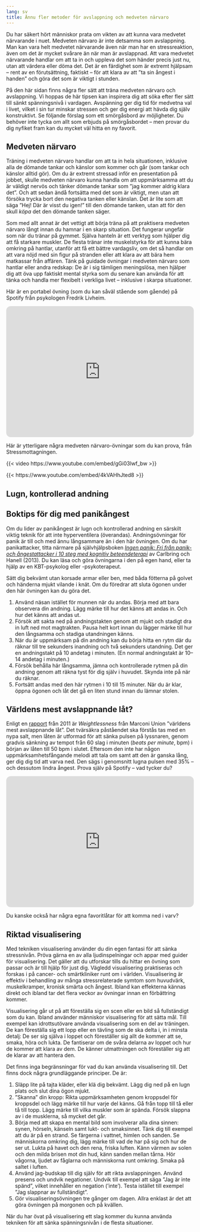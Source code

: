 ```yaml
---
lang: sv
title: Ännu fler metoder för avslappning och medveten närvaro
---
```


Du har säkert hört människor prata om vikten av att kunna vara medvetet
närvarande i nuet. Medveten närvaro är inte detsamma som avslappning.
Man kan vara helt medvetet närvarande även när man har en
stressreaktion, även om det är mycket svårare än när man är avslappnad.
Att vara medvetet närvarande handlar om att ta in och uppleva det som
händer precis just nu, utan att värdera eller döma det. Det är en
färdighet som är extremt hjälpsam -- rent av en förutsättning, faktiskt
-- för att klara av att ”ta sin ångest i handen” och göra det som är
viktigt i stunden. 

På den här sidan finns några fler sätt att träna medveten närvaro och
avslappning. Vi hoppas de här tipsen kan inspirera dig att söka efter
fler sätt till sänkt spänningsnivå i vardagen. Avspänning ger dig tid
för medvetna val i livet, vilket i sin tur minskar stressen och ger dig
energi att hävda dig själv konstruktivt. Se följande förslag som ett
smörgåsbord av möjligheter. Du behöver inte tycka om allt som erbjuds på
smörgåsbordet -- men provar du dig nyfiket fram kan du mycket väl hitta
en ny favorit.

## Medveten närvaro

Träning i medveten närvaro handlar om att ta in hela situationen,
inklusive alla de dömande tankar och känslor som kommer och går (som
tankar och känslor alltid gör). Om du är extremt stressad inför en
presentation på jobbet, skulle medveten närvaro kunna handla om att
uppmärksamma att du är väldigt nervös och tänker dömande tankar som
”jag kommer aldrig klara det”. Och att sedan ändå fortsätta med det
som är viktigt, men utan att försöka trycka bort den negativa tanken
eller känslan. Det är lite som att säga ”Hej! Där är visst du igen!”
till den dömande tanken, utan att för den skull *köpa* det den dömande
tanken säger.

Som med allt annat är det vettigt att börja träna på att praktisera medveten närvaro
långt innan du hamnar i en skarp situation. Det fungerar ungefär som när du tränar på gymmet. Själva hanteln är ett verktyg som hjälper dig att få starkare muskler. De flesta tränar inte muskelstyrka för att kunna bära omkring på hantlar, utanför att få ett bättre vardagsliv, om det så handlar om att vara nöjd med sin figur på stranden eller att klara av att bära hem matkassar från affären. Tänk på guidade övningar i medveten närvaro som hantlar eller andra redskap: De är i sig tämligen meningslösa, men hjälper dig att öva upp faktiskt mental styrka som du senare kan använda för att tänka och handla mer flexibelt i verkliga livet -- inklusive i skarpa situationer.

Här är en portabel övning (som du
kan såväl stående som gående) på Spotify från psykologen Fredrik
Livheim.

::: {.content-visible when-format="html"}
<iframe style="border-radius:12px" src="https://open.spotify.com/embed/episode/3dRaQwCRT2Nb2ASCa3L6pa?utm_source=generator" width="100%" height="352" frameBorder="0" allowfullscreen="" allow="autoplay; clipboard-write; encrypted-media; fullscreen; picture-in-picture" loading="lazy"></iframe>
:::

Här är ytterligare några medveten närvaro-övningar som du kan prova, från Stressmottagningen. 

::: {.content-visible when-format="html"}
{{< video https://www.youtube.com/embed/gGi03lwf_bw >}}

{{< https://www.youtube.com/embed/4kVAHhJted8 >}}
:::

## Lugn, kontrollerad andning

::: {.callout-tip}
## Boktips för dig med panikångest
Om du lider av panikångest är lugn och kontrollerad
andning en särskilt viktig teknik för att inte hyperventilera
(överandas). Andningsövningar för panik är till och med ännu långsammare
än i den här övningen. Om du har panikattacker, titta närmare på
självhjälpsboken [*Ingen panik: Fri från panik- och ångestattacker i
10 steg med kognitiv
beteendeterapi*](http://libris.kb.se/bib/12089987) av Carlbring och
Hanell (2013). Du kan läsa och göra övningarna i den på egen hand, eller
ta hjälp av en KBT-psykolog eller -psykoterapeut.
:::

Sätt dig
bekvämt utan korsade armar eller ben, med båda fötterna på golvet och
händerna mjukt vilande i knät. Om du föredrar att sluta ögonen under den
här övningen kan du göra det.

1.  Använd näsan istället för munnen när du andas. Börja med att bara
    observera din andning. Lägg märke till hur det känns att andas in.
    Och hur det känns att andas ut.
2.  Försök att sakta ned på andningstakten genom att mjukt och stadigt
    dra in luft ned mot magtrakten. Pausa helt kort innan du lägger
    märke till hur den långsamma och stadiga utandningen känns.
3.  När du är uppmärksam på din andning kan du börja hitta en rytm där
    du räknar till tre sekunders inandning och två sekunders utandning.
    Det ger en andningstakt på 10 andetag i minuten. (En normal
    andningstakt är 10--14 andetag i minuten.)
4.  Försök behålla här långsamma, jämna och kontrollerade rytmen på din
    andning genom att räkna tyst för dig själv i huvudet. Skynda inte på
    när du räknar.
5.  Fortsätt andas med den här rytmen i 10 till 15 minuter. När du är
    klar, öppna ögonen och låt det gå en liten stund innan du lämnar
    stolen.

## Världens mest avslappnande låt?

Enligt en
[rapport](https://www.britishacademyofsoundtherapy.com/wp-content/uploads/2019/10/Mindlab-Report-Weightless-Radox-Spa.pdf){target=”_blank”}
från 2011 är *Weightlessness* från Marconi Union ”världens mest
avslappnande låt”. Det tvärsäkra påståendet ska förstås tas med en nypa salt,
men låten är utformad för att sänka
pulsen på lyssnaren, genom gradvis sänkning av tempot från 60 slag i minuten (*beats per minute*, bpm) i början av låten
till 50 bpm i slutet. Eftersom den inte har någon uppmärksamhetsfångande
melodi att tala om samt att den är ganska lång, ger dig dig tid att
varva ned. Den sägs i genomsnitt lugna pulsen med 35% -- och dessutom
lindra ångest. Prova själv på Spotify -- vad tycker du?

::: {.content-visible when-format="html"}
<iframe style="border-radius:12px" src="https://open.spotify.com/embed/album/3d8apQ32ZVRDPFtllVTKGR?utm_source=generator" width="100%" height="352" frameBorder="0" allowfullscreen="" allow="autoplay; clipboard-write; encrypted-media; fullscreen; picture-in-picture" loading="lazy"></iframe>
:::

Du kanske också har några egna favoritlåtar för att komma ned i varv?

## Riktad visualisering

Med tekniken visualisering använder du din egen fantasi för att sänka
stressnivån. Pröva gärna en av alla ljudinspelningar och appar med
guider för visualisering. Det gäller att du utforskar tills du hittar en
övning som passar och är till hjälp för just dig. Vägledd visualisering
praktiseras och forskas i på cancer- och smärtkliniker runt om i
världen. Visualisering är effektiv i behandling av många
stressrelaterade symtom som huvudvärk, muskelkramper, kronisk smärta och
ångest. Ibland kan effekterna kännas direkt och ibland tar det flera
veckor av övningar innan en förbättring kommer.

Visualisering går ut på att föreställa sig en scen eller en bild så
fullständigt som du kan. Ibland använder människor visualisering för att
sätta mål. Till exempel kan idrottsutövare använda visualisering som en
del av träningen. De kan föreställa sig ett lopp eller en tävling som de
ska delta i, in i minsta detalj: De ser sig själva i loppet och
föreställer sig allt de kommer att se, smaka, höra och lukta. De
fantiserar om de svåra delarna av loppet och hur de kommer att klara av
dem. De känner utmattningen och föreställer sig att de klarar av att
hantera den.

Det finns inga begränsningar för vad du kan använda visualisering till.
Det finns dock några grundläggande principer. De är:

1.  Släpp lite på tajta kläder, eller klä dig bekvämt. Lägg dig ned på
    en lugn plats och slut dina ögon mjukt.
2.  ”Skanna” din kropp: Rikta uppmärksamheten genom kroppsdel för
    kroppsdel och lägg märke till hur varje del känns. Gå från topp till
    tå eller tå till topp. Lägg märke till vilka muskler som är spända.
    Försök slappna av i de musklerna, så mycket det går.
3.  Börja med att skapa en mental bild som involverar alla dina sinnen:
    synen, hörseln, känseln samt lukt- och smaksinnet. Tänk dig till
    exempel att du är på en strand. Se färgerna i vattnet, himlen och
    sanden. Se människorna omkring dig, lägg märke till vad de har på
    sig och hur de ser ut. Lukta på havet och den rena, friska luften.
    Känn värmen av solen och den milda brisen mot din hud, känn sanden
    mellan tårna. Hör vågorna, ljudet av fåglarna och människorna runt
    omkring. Smaka på saltet i luften.
4.  Använd jag-budskap till dig själv för att rikta avslappningen.
    Använd presens och undvik negationer. Undvik till exempel att säga
    ”Jag är inte spänd”, vilket innehåller en negation (’inte’). Testa
    istället till exempel ”Jag slappnar av fullständigt”.
5.  Gör visualiseringsövningen tre gånger om dagen. Allra enklast är det
    att göra övningen på morgonen och på kvällen.

När du har övat på visualisering ett slag kommer du kunna använda
tekniken för att sänka spänningsnivån i de flesta situationer.
